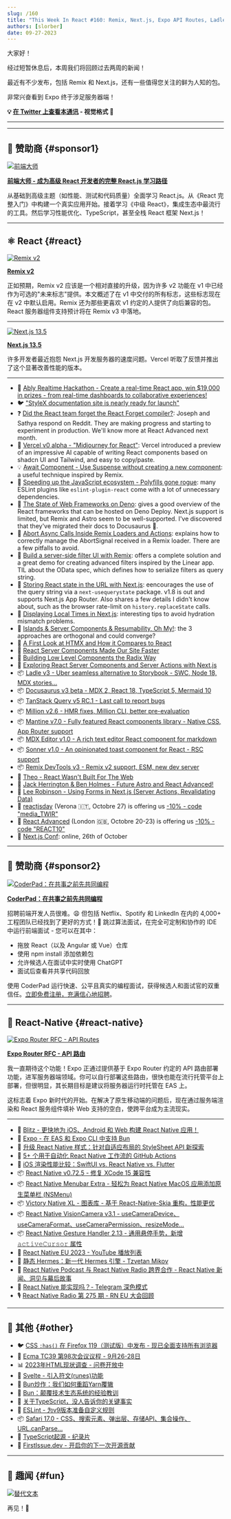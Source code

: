 ```yaml
---
slug: /160
title: "This Week In React #160: Remix, Next.js, Expo API Routes, Ladle, MDXEditor, Sonner, Docusaurus, AbortController, Query String, Menubar, VisionCamera, Victory Native XL, Bun, ESLint, TC39..."
authors: [slorber]
date: 09-27-2023
---
```


大家好！

经过短暂休息后，本周我们将回顾过去两周的新闻！

最近有不少发布，包括 Remix 和 Next.js，还有一些值得您关注的鲜为人知的包。

非常兴奋看到 Expo 终于涉足服务器端！

<!-- truncate -->

**💡 [在 Twitter 上查看本通讯](https://slo.im/thread) - 视觉格式 🎨**

---


<Support />

---

## 💸 赞助商 {#sponsor1}

[![前端大师](/emails/issues/158/frontendmasters.jpg)](https://frontendmasters.com/learn/react/?utm_source=newsletter&utm_medium=thisweekinreact&utm_campaign=reactpath)

**[前端大师 - 成为高级 React 开发者的完整 React.js 学习路径](https://frontendmasters.com/learn/react/?utm_source=newsletter&utm_medium=thisweekinreact&utm_campaign=reactpath)**

从基础到高级主题（如性能、测试和代码质量）全面学习 React.js。从《React 完整入门》中构建一个真实应用开始。接着学习《中级 React》，集成生态中最流行的工具。然后学习性能优化、TypeScript，甚至全栈 React 框架 Next.js！

---

## ⚛️ React {#react}

[![Remix v2](/emails/issues/160/remix-v2.jpg)](https://remix.run/blog/remix-v2)

[**Remix v2**](https://remix.run/blog/remix-v2)

正如预期，Remix v2 应该是一个相对直接的升级，因为许多 v2 功能在 v1 中已经作为可选的"未来标志"提供。本文概述了在 v1 中交付的所有标志，这些标志现在在 v2 中默认启用。Remix 还为那些更喜欢 v1 约定的人提供了向后兼容的包。React 服务器组件支持预计将在 Remix v3 中落地。

---

[![Next.js 13.5](/emails/issues/160/next-13.5.jpg)](https://nextjs.org/blog/next-13-5)

[**Next.js 13.5**](https://nextjs.org/blog/next-13-5)

许多开发者最近抱怨 Next.js 开发服务器的速度问题。Vercel 听取了反馈并推出了这个显著改善性能的版本。

---

- 💸 [Ably Realtime Hackathon - Create a real-time React app, win $19,000 in prizes - from real-time dashboards to collaborative experiences!](https://ably.devpost.com/?utm_campaign=23-hackathon&utm_source=thisweekinreact&utm_medium=referral)
- 🐦 ["StyleX documentation site is nearly ready for launch"](https://twitter.com/naman34/status/1703576411330810282)
- ❓ [Did the React team forget the React Forget compiler?](https://www.reddit.com/r/reactjs/comments/16nnh4z/did_the_react_team_forget_the_react_forget/): Joseph and Sathya respond on Reddit. They are making progress and starting to experiment in production. We'll know more at React Advanced next month.
- 👀 [Vercel v0 alpha - "Midjourney for React"](https://v0.dev/): Vercel introduced a preview of an impressive AI capable of writing React components based on shadcn UI and Tailwind, and easy to copy/paste.
- 💡 [Await Component - Use Suspense without creating a new component](https://buildui.com/recipes/await-component): a useful technique inspired by Remix.
- 📜 [Speeding up the JavaScript ecosystem - Polyfills gone rogue](https://marvinh.dev/blog/speeding-up-javascript-ecosystem-part-6/): many ESLint plugins like `eslint-plugin-react` come with a lot of unnecessary dependencies.
- 📜 [The State of Web Frameworks on Deno](https://deno.com/blog/web-frameworks-on-deno): gives a good overview of the React frameworks that can be hosted on Deno Deploy. Next.js support is limited, but Remix and Astro seem to be well-supported. I've discovered that they've migrated their docs to Docusaurus 🥲.
- 📜 [Abort Async Calls Inside Remix Loaders and Actions](https://sergiodxa.com/tutorials/abort-async-calls-inside-remix-loaders-and-actions): explains how to correctly manage the AbortSignal received in a Remix loader. There are a few pitfalls to avoid.
- 📜 [Build a server-side filter UI with Remix](https://www.jacobparis.com/content/remix-filter-bar): offers a complete solution and a great demo for creating advanced filters inspired by the Linear app. TIL about the OData spec, which defines how to serialize filters as query string.
- 📜 [Storing React state in the URL with Next.js](https://francoisbest.com/posts/2023/storing-react-state-in-the-url-with-nextjs): eencourages the use of the query string via a `next-usequerystate` package. v1.8 is out and supports Next.js App Router. Also shares a few details I didn't know about, such as the browser rate-limit on `history.replaceState` calls.
- 📜 [Displaying Local Times in Next.js](https://francoisbest.com/posts/2023/displaying-local-times-in-nextjs): interesting tips to avoid hydration mismatch problems.
- 📜 [Islands & Server Components & Resumability, Oh My!](https://dev.to/this-is-learning/islands-server-components-resumability-oh-my-319d): the 3 approaches are orthogonal and could converge?
- 📜 [A First Look at HTMX and How it Compares to React](https://www.builder.io/blog/htmx-vs-react)
- 📜 [React Server Components Made Our Site Faster](https://frigade.com/blog/bundle-size-reduction-with-rsc-and-frigade)
- 📜 [Building Low Level Components the Radix Way](https://alexkondov.com/building-low-level-components-the-radix-way/)
- 📜 [Exploring React Server Components and Server Actions with Next.js](https://www.antstack.com/blog/exploring-react-server-components-and-server-actions-with-next-js/)
- 📦 [Ladle v3 - Uber seamless alternative to Storybook - SWC, Node 18, MDX stories...](https://ladle.dev/blog/ladle-v3/)
- 📦 [Docusaurus v3 beta - MDX 2, React 18, TypeScript 5, Mermaid 10](https://github.com/facebook/docusaurus/discussions/9312)
- 📦 [TanStack Query v5 RC.1 - Last call to report bugs](https://github.com/TanStack/query/releases/tag/v5.0.0-rc.1)
- 📦 [Million v2.6 - HMR fixes, Million CLI, better pre-evaluation](https://github.com/aidenybai/million/releases/tag/v2.6.0)
- 📦 [Mantine v7.0 - Fully featured React components library - Native CSS, App Router support](https://mantine.dev/changelog/7-0-0/)
- 📦 [MDX Editor v1.0 - A rich text editor React component for markdown](https://github.com/mdx-editor/editor)
- 📦 [Sonner v1.0 - An opinionated toast component for React - RSC support](https://sonner.emilkowal.ski/)
- 📦 [Remix DevTools v3 - Remix v2 support, ESM, new dev server](https://github.com/Code-Forge-Net/Remix-Dev-Tools/releases/tag/v3.0.0)
- 🎥 [Theo - React Wasn't Built For The Web](https://www.youtube.com/watch?v=Y12sGu8-qFE&t=2s)
- 🎥 [Jack Herrington & Ben Holmes - Future Astro and React Advanced!](https://www.youtube.com/watch?v=sbiuZj2s5fs)
- 🎥 [Lee Robinson - Using Forms in Next.js (Server Actions, Revalidating Data)](https://www.youtube.com/watch?v=dDpZfOQBMaU)
- 👥 [reactjsday](https://2023.reactjsday.it/) (Verona 🇮🇹, Octobre 27) is offering us [\-10% - code "media_TWIR"](https://ti.to/grusp/reactjsday-2023/discount/media_TWIR)
- 👥 [React Advanced](https://reactadvanced.com/?utm_source=email&utm_medium=thisweekinreact) (London 🇬🇧, Octobre 20-23) is offering us [\-10% - code "REACT10"](https://ti.to/gitnation/react-advanced-london-2023/discount/REACT10)
- 👥 [Next.js Conf](https://nextjs.org/conf): online, 26th of October

<SubscribeFormEmbed placement="middle" />

---

## 💸 赞助商 {#sponsor2}

[![CoderPad：在共事之前先共同编程](/emails/issues/154/coderpad.png)](https://coderpad.io/?utm_medium=3pmedia&utm_source=ThisWeekInReact&utm_campaign=23-Q3-3PMedia-ThisWeekInReact-ACQ-All-Global-Newsletter)

[**CoderPad：在共事之前先共同编程**](https://coderpad.io/?utm_medium=3pmedia&utm_source=ThisWeekInReact&utm_campaign=23-Q3-3PMedia-ThisWeekInReact-ACQ-All-Global-Newsletter)

招聘前端开发人员很难。😩 但包括 Netflix、Spotify 和 LinkedIn 在内的 4,000+ 工程团队已经找到了更好的方式！🤠 跳过算法面试，在完全可定制和协作的 IDE 中运行前端面试 - 您可以在其中：

- 拖放 React（以及 Angular 或 Vue）仓库
- 使用 npm install 添加依赖包
- 允许候选人在面试中实时使用 ChatGPT
- 面试后查看并共享代码回放

使用 CoderPad 运行快速、公平且真实的编程面试，获得候选人和面试官的双重信任。[立即免费注册，充满信心地招聘](https://coderpad.io/?utm_medium=3pmedia&utm_source=ThisWeekInReact&utm_campaign=23-Q3-3PMedia-ThisWeekInReact-ACQ-All-Global-Newsletter)。

---

## 📱 React-Native {#react-native}

[![Expo Router RFC - API Routes](/emails/issues/160/expo-api-routes.jpg)](https://blog.expo.dev/rfc-api-routes-cce5a3b9f25d)

[**Expo Router RFC - API 路由**](https://blog.expo.dev/rfc-api-routes-cce5a3b9f25d)

我一直期待这个功能！Expo 正通过提供基于 Expo Router 约定的 API 路由部署功能，进军服务器端领域。你可以自行部署这些路由，很快也能在流行托管平台上部署，但很明显，其长期目标是建议将服务器运行时托管在 EAS 上。

这标志着 Expo 新时代的开始。在解决了原生移动端的问题后，现在通过服务端渲染和 React 服务组件填补 Web 支持的空白，使跨平台成为主流现实。

---

- 💸 [Blitz - 更快地为 iOS、Android 和 Web 构建 React Native 应用！](https://www.blitz-rn.com/)
- 👀 [Expo - 在 EAS 和 Expo CLI 中支持 Bun](https://expo.dev/changelog/2023/09-25-eas-bun-support)
- 📜 [升级 React Native 样式：针对自适应布局的 StyleSheet API 新探索](https://www.reactnativecrossroads.com/posts/level-up-react-native-styles)
- 📜 [5+ 个用于自动化 React Native 工作流的 GitHub Actions](https://elazizi.com/posts/5-github-actions-to-automate-your-react-native-workflow/)
- 📜 [iOS 渲染性能比较：SwiftUI vs. React Native vs. Flutter](https://blog.theodo.com/2023/09/ios-rendering-performance/)
- 📦 [React Native v0.72.5 - 修复 XCode 15 兼容性](https://github.com/facebook/react-native/releases/tag/v0.72.5)
- 📦 [React Native Menubar Extra - 轻松为 React Native MacOS 应用添加原生菜单栏 (NSMenu)](https://github.com/okwasniewski/react-native-menubar-extra)
- 📦 [Victory Native XL - 图表库 - 基于 React-Native-Skia 重构，性能更优](https://github.com/FormidableLabs/victory-native-xl)
- 📦 [React Native VisionCamera v3.1 - useCameraDevice、useCameraFormat、useCameraPermission、resizeMode...](https://github.com/mrousavy/react-native-vision-camera/releases/tag/v3.1.0)
- 📦 [React Native Gesture Handler 2.13 - 通用悬停手势，新增 𝚊𝚌𝚝𝚒𝚟𝚎𝙲𝚞𝚛𝚜𝚘𝚛 属性](https://github.com/software-mansion/react-native-gesture-handler/releases/tag/2.13.0)
- 🎥 [React Native EU 2023 - YouTube 播放列表](https://www.youtube.com/playlist?list=PLZ3MwD-soTTEm5KtB2AoZuM7fiYRR69k8)
- 🎥 [静态 Hermes：新一代 Hermes 引擎 - Tzvetan Mikov](https://www.youtube.com/watch?v=q-xKYA0EO-c)
- 🎥 [React Native Podcast 与 React Native Radio 跨界合作 - React Native 新闻、洞见与幕后故事](https://www.youtube.com/watch?v=xc15HtMuMhs)
- 🎥 [React Native 能实现吗？- Telegram 深色模式](https://www.youtube.com/watch?v=vKYEFpO06Tk)
- 🎙️ [React Native Radio 第 275 期 - RN EU 大会回顾](https://reactnativeradio.com/episodes/rnr-275-recapping-rn-eu)

---

## 🔀 其他 {#other}

- 🐦 [CSS `:has()` 在 Firefox 119（测试版）中发布 - 现已全面支持所有浏览器](https://twitter.com/sebastienlorber/status/1706976759269224724)
- 👀 [Ecma TC39 第98次会议议程 - 9月26-28日](https://github.com/tc39/agendas/blob/main/2023/09.md#agenda-for-the-98th-meeting-of-ecma-tc39)
- 📊 [2023年HTML现状调查 - 问卷开放中](https://survey.devographics.com/en-US/survey/state-of-html/2023)
- 📜 [Svelte - 引入符文(runes)功能](https://svelte.dev/blog/runes)
- 📜 [Bun炒作：我们如何重蹈Yarn覆辙](https://dev.to/thejaredwilcurt/bun-hype-how-we-learned-nothing-from-yarn-2n3j)
- 📜 [Bun：颠覆技术生态系统的经验教训](https://blog.pragmaticengineer.com/bun-lessons-from-disrupting/)
- 📜 [关于TypeScript，没人告诉你的关键事实](https://redd.one/blog/one-thing-nobody-explained-to-you-about-typescript)
- 📜 [ESLint - 为v9版本准备自定义规则](https://eslint.org/blog/2023/09/preparing-custom-rules-eslint-v9/)
- 📦 [Safari 17.0 - CSS、搜索元素、弹出层、存储API、集合操作、URL.canParse...](https://webkit.org/blog/14445/webkit-features-in-safari-17-0/)
- 🎥 [TypeScript起源 - 纪录片](https://www.youtube.com/watch?v=U6s2pdxebSo)
- 🔗 [FirstIssue.dev - 开启你的下一次开源贡献](https://firstissue.dev/)

---

## 🤭 趣闻 {#fun}

[![替代文本](/emails/issues/160/meme.jpg)](https://twitter.com/HODLFrance/status/1704507457555284348)

再见！👋